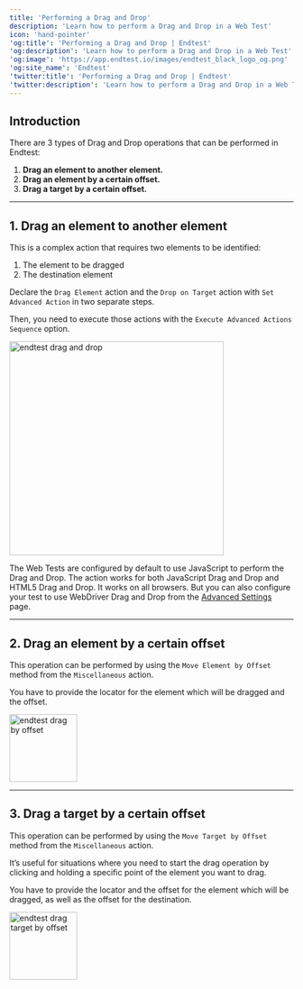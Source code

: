 ```yaml
---
title: 'Performing a Drag and Drop'
description: 'Learn how to perform a Drag and Drop in a Web Test'
icon: 'hand-pointer'
'og:title': 'Performing a Drag and Drop | Endtest'
'og:description': 'Learn how to perform a Drag and Drop in a Web Test'
'og:image': 'https://app.endtest.io/images/endtest_black_logo_og.png'
'og:site_name': 'Endtest'
'twitter:title': 'Performing a Drag and Drop | Endtest'
'twitter:description': 'Learn how to perform a Drag and Drop in a Web Test'
---
```


## Introduction

There are 3 types of Drag and Drop operations that can be performed in Endtest:

1. **Drag an element to another element.**  
2. **Drag an element by a certain offset.**  
3. **Drag a target by a certain offset.**

---

## 1. Drag an element to another element

This is a complex action that requires two elements to be identified:

1. The element to be dragged  
2. The destination element  

Declare the `Drag Element` action and the `Drop on Target` action with `Set Advanced Action` in two separate steps.

Then, you need to execute those actions with the ``Execute Advanced Actions Sequence`` option.

<img
  src="https://app.endtest.io/images/docDragDrop2.png"
  alt="endtest drag and drop"
  height="380"
/>

<Note> The Web Tests are configured by default to use JavaScript to perform the Drag and Drop. The action works for both JavaScript Drag and Drop and HTML5 Drag and Drop. It works on all browsers. But you can also configure your test to use WebDriver Drag and Drop from the [Advanced Settings](/advanced/advanced-settings) page. </Note>

---

## 2. Drag an element by a certain offset

This operation can be performed by using the `Move Element by Offset` method from the `Miscellaneous` action.

You have to provide the locator for the element which will be dragged and the offset.

<img
  src="https://app.endtest.io/images/drag_by_offset.png"
  alt="endtest drag by offset"
  height="120"
/>

---

## 3. Drag a target by a certain offset

This operation can be performed by using the `Move Target by Offset` method from the `Miscellaneous` action.

It’s useful for situations where you need to start the drag operation by clicking and holding a specific point of the element you want to drag.

You have to provide the locator and the offset for the element which will be dragged, as well as the offset for the destination.

<img
  src="https://app.endtest.io/images/endtest_drag_target_by_offset.png"
  alt="endtest drag target by offset"
  height="120"
/>
